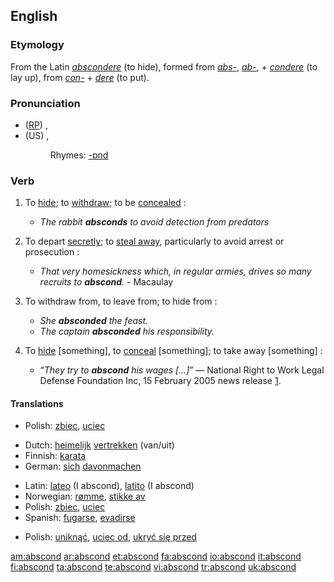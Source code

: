 ==English==

===Etymology===
From the Latin ''[[abscondere]]'' (to hide), formed from ''[[abs-]]'', ''[[ab-]]'', + ''[[condere]]'' (to lay up), from ''[[con-]]'' + ''[[dere]]'' (to put).

===Pronunciation===
* ([[RP]]) {{IPA|/əbˈskɒnd/}}, {{SAMPA|/@b"skQnd/}}
* (US) {{enPR|ăb-skŏnd'}}, {{SAMPA|/@b"skQnd/}}
*: Rhymes: [[Rhymes:English:-ɒnd|-ɒnd]]

===Verb===
{{en-verb}}

# {{intransitive}} To [[hide]]; to [[withdraw]]; to be [[concealed]] :
#* ''The rabbit '''''absconds''''' to avoid detection from predators''
# {{intransitive}} To depart [[secretly]]; to [[steal away]], particularly to avoid arrest or prosecution :
#* ''That very homesickness which, in regular armies, drives so many recruits to '''abscond'''.'' - Macaulay
# {{intransitive}} To withdraw from, to leave from; to hide from :
#* ''She '''absconded''' the feast.''
#* ''The captain '''absconded''' his responsibility.''
# {{transitive}} {{obsolete}} To [[hide]] [something], to [[conceal]] [something]; to take away [something] :
#* “''They try to '''abscond''' his wages [...]''” &mdash; National Right to Work Legal Defense Foundation Inc, 15 February 2005 news release [http://nrtw.org/b/nr_379.php].

====Translations====
{{trans-top|to hide}}
{{trans-mid}}
* Polish: [[zbiec]], [[uciec]]
{{trans-bottom}}
 
{{trans-top|to depart secretely}}
* Dutch: [[heimelijk]] [[vertrekken]] (van/uit)
* Finnish: [[karata]]
* German: [[sich]] [[davonmachen]]
{{trans-mid}}
* Latin: [[lateo]] (I abscond), [[latito]] (I abscond)
* Norwegian: [[rømme]], [[stikke av]]
* Polish: [[zbiec]], [[uciec]] 
* Spanish: [[fugarse]], [[evadirse]]
{{trans-bottom}}

{{trans-top|to withdraw from}}
{{trans-mid}}
* Polish: [[uniknąć]], [[uciec od]], [[ukryć się przed]]
{{trans-bottom}}

[[am:abscond]]
[[ar:abscond]]
[[et:abscond]]
[[fa:abscond]]
[[io:abscond]]
[[it:abscond]]
[[fi:abscond]]
[[ta:abscond]]
[[te:abscond]]
[[vi:abscond]]
[[tr:abscond]]
[[uk:abscond]]